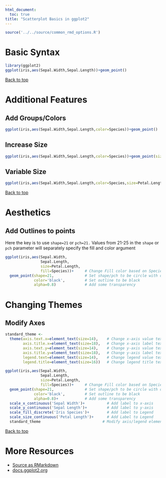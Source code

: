 ```yaml
---
html_document:
  toc: true
title: "Scatterplot Basics in ggplot2"
---
```


```r
source('../../source/common_rmd_options.R')
```

# Basic Syntax

```r
library(ggplot2)
ggplot(iris,aes(Sepal.Width,Sepal.Length))+geom_point()
```

<a href="#top">Back to top</a>

# Additional Features

## Add Groups/Colors

```r
ggplot(iris,aes(Sepal.Width,Sepal.Length,color=Species))+geom_point()
```

## Increase Size

```r
ggplot(iris,aes(Sepal.Width,Sepal.Length,color=Species))+geom_point(size=4)
```

## Variable Size

```r
ggplot(iris,aes(Sepal.Width,Sepal.Length,color=Species,size=Petal.Length))+geom_point()
```

<a href="#top">Back to top</a>
 
# Aesthetics

## Add Outlines to points
Here the key is to use `shape=21` or `pch=21.` Values from 21-25 in the `shape` or `pch` parameter will separately specify the fill and color argument
```r
ggplot(iris,aes(Sepal.Width,
                Sepal.Length,
                size=Petal.Length,
                fill=Species))+     # Change Fill color based on Species
  geom_point(shape=21,              # Set shape/pch to be circle with outline
             color='black',         # Set outline to be black
             alpha=0.8)             # Add some transparency
```

# Changing Themes

## Modify Axes

```r
standard_theme <- 
  theme(axis.text.x=element_text(size=14),    # Change x-axis value text-size
        axis.title.x=element_text(size=18),   # Change x-axis label text-size
        axis.text.y=element_text(size=14),    # Change y-axis value text-size
        axis.title.y=element_text(size=18),   # Change y-axis label text-size
        legend.text=element_text(size=14),    # Change legend value text-size
        legend.title=element_text(size=16))   # Change legend title text-size

ggplot(iris,aes(Sepal.Width,
                Sepal.Length,
                size=Petal.Length,
                fill=Species))+     # Change Fill color based on Species
  geom_point(shape=21,              # Set shape/pch to be circle with outline
             color='black',         # Set outline to be black
             alpha=0.8)+            # Add some transparency
  scale_x_continuous('Sepal Width')+          # Add label to x-axis
  scale_y_continuous('Sepal Length')+         # Add label to y-axis
  scale_fill_discrete('Iris Species')+        # Add label to Legend
  scale_size_continuous('Petal Length')+      # Add Label to Legend
  standard_theme                            # Modify axis/legend element size
```

<a href="#top">Back to top</a>

# More Resources
- [Source as RMarkdown]((https://github.com/rweyant/bertplot/blob/master/R/tutorials/ggplot-scatterplot/ggplot-scatterplot.Rmd))
- [docs.ggplot2.org](http://docs.ggplot2.org/0.9.3/geom_point.html)
